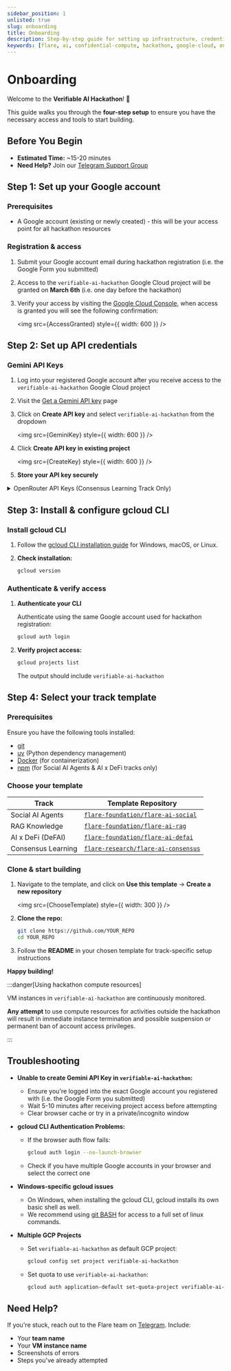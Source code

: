 ```yaml
---
sidebar_position: 1
unlisted: true
slug: onboarding
title: Onboarding
description: Step-by-step guide for setting up infrastructure, credentials, and cloud instances for the Verifiable AI Hackathon.
keywords: [flare, ai, confidential-compute, hackathon, google-cloud, onboarding]
---
```



# Onboarding

Welcome to the **Verifiable AI Hackathon**! 🎉

This guide walks you through the **four-step setup** to ensure you have the necessary access and tools to start building.

## Before You Begin

- **Estimated Time:** ~15-20 minutes
- **Need Help?** Join our [Telegram Support Group](https://t.me/+StI5VEIvtIg2ODlh)

## Step 1: Set up your Google account

### Prerequisites

- A Google account (existing or newly created) - this will be your access point for all hackathon resources

### Registration & access

1. Submit your Google account email during hackathon registration (i.e. the Google Form you submitted)
2. Access to the `verifiable-ai-hackathon` Google Cloud project will be granted on **March 6th** (i.e. one day before the hackathon)
3. Verify your access by visiting the [Google Cloud Console](https://console.cloud.google.com/welcome?project=verifiable-ai-hackathon), when access is granted you will see the following confirmation:

   <img src={AccessGranted} style={{ width: 600 }} />

## Step 2: Set up API credentials

### Gemini API Keys

1. Log into your registered Google account after you receive access to the `verifiable-ai-hackathon` Google Cloud project
2. Visit the [Get a Gemini API key](https://aistudio.google.com/app/apikey) page
3. Click on **Create API key** and select `verifiable-ai-hackathon` from the dropdown

   <img src={GeminiKey} style={{ width: 600 }} />

4. Click **Create API key in existing project**

   <img src={CreateKey} style={{ width: 600 }} />

5. **Store your API key securely**

<details>
<summary>OpenRouter API Keys (Consensus Learning Track Only)</summary>

If you're participating in the Consensus Learning track:

1. Visit [OpenRouter](https://openrouter.ai) and create a free account
2. Navigate to the [Settings page](https://openrouter.ai/settings/keys) to generate your free API keys
3. **Need higher limits?** Contact the Flare team on [Telegram](https://t.me/+StI5VEIvtIg2ODlh) with your team and VM instance name

</details>

## Step 3: Install & configure gcloud CLI

### Install gcloud CLI

1. Follow the [gcloud CLI installation guide](https://cloud.google.com/sdk/docs/install) for Windows, macOS, or Linux.

2. **Check installation:**

   ```bash
   gcloud version
   ```

### Authenticate & verify access

1. **Authenticate your CLI**

   Authenticate using the same Google account used for hackathon registration:

   ```bash
   gcloud auth login
   ```

2. **Verify project access:**

   ```bash
   gcloud projects list
   ```

   The output should include `verifiable-ai-hackathon`

## Step 4: Select your track template

### Prerequisites

Ensure you have the following tools installed:

- [git](https://git-scm.com/downloads)
- [uv](https://docs.astral.sh/uv/getting-started/installation/) (Python dependency management)
- [Docker](https://www.docker.com) (for containerization)
- [npm](https://nodejs.org/en/download) (for Social AI Agents & AI x DeFi tracks only)

### Choose your template

| Track              | Template Repository                                                                         |
| ------------------ | ------------------------------------------------------------------------------------------- |
| Social AI Agents   | [`flare-foundation/flare-ai-social`](https://github.com/flare-foundation/flare-ai-social)   |
| RAG Knowledge      | [`flare-foundation/flare-ai-rag`](https://github.com/flare-foundation/flare-ai-rag)         |
| AI x DeFi (DeFAI)  | [`flare-foundation/flare-ai-defai`](https://github.com/flare-foundation/flare-ai-defai)     |
| Consensus Learning | [`flare-research/flare-ai-consensus`](https://github.com/flare-research/flare-ai-consensus) |

### Clone & start building

1. Navigate to the template, and click on **Use this template** → **Create a new repository**

   <img src={ChooseTemplate} style={{ width: 300 }} />

2. **Clone the repo:**

   ```bash
   git clone https://github.com/YOUR_REPO
   cd YOUR_REPO
   ```

3. Follow the **README** in your chosen template for track-specific setup instructions

**Happy building!**

:::danger[Using hackathon compute resources]

VM instances in `verifiable-ai-hackathon` are continuously monitored.

**Any attempt** to use compute resources for activities outside the hackathon will result in immediate instance termination and possible suspension or permanent ban of account access privileges.

:::

## Troubleshooting

- **Unable to create Gemini API Key in `verifiable-ai-hackathon`:**

  - Ensure you're logged into the exact Google account you registered with (i.e. the Google Form you submitted)
  - Wait 5-10 minutes after receiving project access before attempting
  - Clear browser cache or try in a private/incognito window

- **gcloud CLI Authentication Problems:**

  - If the browser auth flow fails:

    ```bash
    gcloud auth login --no-launch-browser
    ```

  - Check if you have multiple Google accounts in your browser and select the correct one

- **Windows-specific gcloud issues**

  - On Windows, when installing the gcloud CLI, gcloud installs its own basic shell as well.
  - We recommend using [git BASH](https://gitforwindows.org) for access to a full set of linux commands.

- **Multiple GCP Projects**

  - Set `verifiable-ai-hackathon` as default GCP project:

    ```bash
    gcloud config set project verifiable-ai-hackathon
    ```

  - Set quota to use `verifiable-ai-hackathon`:

    ```bash
    gcloud auth application-default set-quota-project verifiable-ai-hackathon
    ```

## Need Help?

If you're stuck, reach out to the Flare team on [Telegram](https://t.me/+StI5VEIvtIg2ODlh). Include:

- Your **team name**
- Your **VM instance name**
- Screenshots of errors
- Steps you've already attempted
